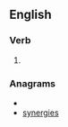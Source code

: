 ==English==

===Verb===
{{en-verb|synergis|ing}}

# {{alternative spelling of|[[synergize]]}}

===Anagrams===
* {{alphagram|eeginrssy}}
* [[synergies#English|synergies]]